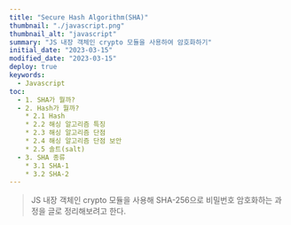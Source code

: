 ```yaml
---
title: "Secure Hash Algorithm(SHA)"
thumbnail: "./javascript.png"
thumbnail_alt: "javascript"
summary: "JS 내장 객체인 crypto 모듈을 사용하여 암호화하기"
initial_date: "2023-03-15"
modified_date: "2023-03-15"
deploy: true
keywords:
  - Javascript
toc:
  - 1. SHA가 뭘까?
  - 2. Hash가 뭘까?
    * 2.1 Hash
    * 2.2 해싱 알고리즘 특징
    * 2.3 해싱 알고리즘 단점
    * 2.4 해싱 알고리즘 단점 보안
    * 2.5 솔트(salt)
  - 3. SHA 종류
    * 3.1 SHA-1
    * 3.2 SHA-2
---
```



<Blockquote>
  JS 내장 객체인 crypto 모듈을 사용해 SHA-256으로 비밀번호 암호화하는 과정을 글로 정리해보려고 한다.
</Blockquote>

<Title id="1" title="1. SHA가 뭘까?" />

- 사람은 누구나 지문을 가지고 있고 각자의 지문은 서로 다르다. 같은 지문을 가질 사람의 확률은 약 6천만분의 1이라고 한다.
- 디지털 문서에도 사람과 같은 지문이 존재하는데 그 지문들 중 하나가 SHA-256 해시값이다.

- SHA는 Secure Hash Algorithm의 약자로 직역하면 안전한 해시 알고리즘이다.
- 그렇다면 해시(Hash)는 뭘까?

<Title id="2" title="2. 해시(Hash)가 뭘까?" />

<Subtitle id="2.1" title="2.1 해시(Hash)" />

- 어떤 알고리즘에 의해 원본 데이터를 매핑시켜 완전히 다른 암호화된 데이터로 변환시키는 것을 의미한다. 
  (그림 참고 https://st-lab.tistory.com/100)
- 이 변환을 해시라고 하고, 해시에 의해 암호화된 데이터를 다이제스트(digest)라고 한다.
- 예를 들어) 비밀번호 123456을 SHA-256을 통해 해시 값을 생성하면 8d969eef6ecad3c29a3a629280e686cf0c3f5d5a86aff3ca12020c923adc6c92 라는 해시값이 생성된다.
  

<Subtitle id="2.2" title="2.2 해싱 알고리즘 특징" />

- 단방향(One-Way)
  - 단방향 해시 함수는 다이제스트를 복호화, 즉 원본 데이터를 구할 수는 없다.
- 결정적(Deterministic)
  - 동일한 문자열을 해싱 알고리즘에 적용하면 동일한 결과값을 얻는다. => 해싱 알고리즘의 단점
- 빠른 연산(Fast Computation) => 해싱 알고리즘의 장단점
- 쇄도 효과(The Avalanche Effect)
- 충돌 저항성(Must withstand collisions)

<Subtitle id="2.3" title="2.3 해싱 알고리즘 단점" />

- 해싱 알고리즘의 특징 중 하나인 "동일한 문자열은 동일한 결과값을 갖는다" 라는 문장은 치명적인 단점을 가지고 있다.
- <Link link="https://crackstation.net/" target="_blank">CrackStation</Link> 이라는 사이트에 접속해 아까 생성된 해시값을 넣어보자.
- 해싱 알고리즘의 종류와 다이제스트 값을 바로 알아낼 수 있다.
- 이처럼 해싱 알고리즘을 통해 암호화 한다고 해도 동일한 결과값을 얻는다는 특징 때문에 문제가 발생한다.


<Subtitle id="2.4" title="2.4 해싱 알고리즘 단점 보안" />

- 해싱 알고리즘의 단점을 보안하는 방법은 크게 두 가지가 있다.
- 첫 번째는 해싱 알고리즘을 여러 번 실행하는 키-스트레칭(key-stretching) 방법이고 두 번째는 솔트(salt)를 사용하는 방법이다.


<Subtitle id="2.5" title="2.5 솔트(salt)" />


<Title id="3" title="3. SHA 종류" />

<Subtitle id="3.1" title="3.1 SHA-1" />

- 컴퓨터는 0과 1로만 이루어져 있어서 10진법으로 계산하는 우리와 달리 2진법을 통해 계산한다.
- 몇몇 소수의 경우 10진법을 2진법을 변환할 때 무한소수가 되어버린다.
- 이 때, 한정적인 컴퓨터의 자원을 활용하는 프로그램은 저장공간의 한계로 인해 무한 소수를 반올림하여 유한 소수로 바꾸게 된다.
- 이 때문에 미세한 오차가 발생한다.

<Subtitle id="3.2" title="3.2 SHA-2" />

- 자바스크립트에서 숫자 타입은 내부적으로 64비트 형식인 IEEE-754으로 표현되기 때문에 숫자를 저장하려면 64비트가 필요하다.
- 이 때, 64비트는 중 52비트는 숫자를, 11비트는 소수점 위치를, 나머지 1비트는 부호를 저장하는데 사용된다.
- 그런데 너무 큰 수는 표현하는데 64비트를 초과하기 때문에 Infinity 타입으로 처리 된다.


<Source 
  lists={[
    ["MDN - toFixed()", "https://developer.mozilla.org/ko/docs/Web/JavaScript/Reference/Global_Objects/Number/toFixed"],
    ["MDN - Math.round()", "https://developer.mozilla.org/ko/docs/Web/JavaScript/Reference/Global_Objects/Math/round"]
  ]} 
/>